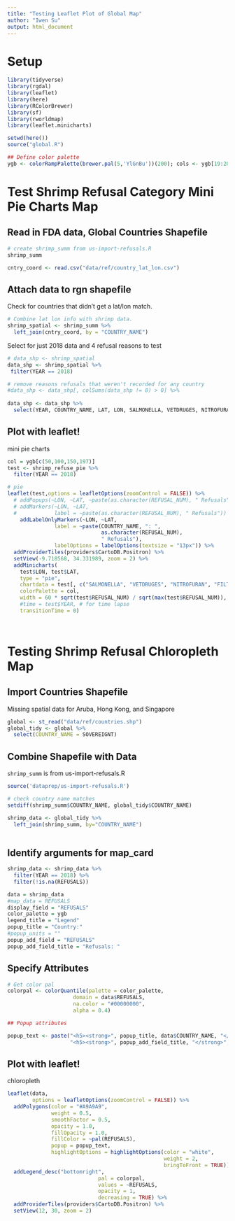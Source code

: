 ```yaml
---
title: "Testing Leaflet Plot of Global Map"
author: "Iwen Su"
output: html_document
---
```


# Setup
```r

library(tidyverse)
library(rgdal)
library(leaflet)
library(here)
library(RColorBrewer)
library(sf)
library(rworldmap)
library(leaflet.minicharts)

setwd(here())
source("global.R")

## Define color palette
ygb <- colorRampPalette(brewer.pal(5,'YlGnBu'))(200); cols <- ygb[19:200]

```

# Test Shrimp Refusal Category Mini Pie Charts Map

## Read in FDA data, Global Countries Shapefile 
```r

# create shrimp_summ from us-import-refusals.R
shrimp_summ

cntry_coord <- read.csv("data/ref/country_lat_lon.csv")

```


## Attach data to rgn shapefile

Check for countries that didn't get a lat/lon match. 
```r

# Combine lat lon info with shrimp data.
shrimp_spatial <- shrimp_summ %>% 
  left_join(cntry_coord, by = "COUNTRY_NAME")

```

Select for just 2018 data and 4 refusal reasons to test
```r

# data_shp <- shrimp_spatial 
data_shp <- shrimp_spatial %>%
 filter(YEAR == 2018)

# remove reasons refusals that weren't recorded for any country
#data_shp <- data_shp[, colSums(data_shp != 0) > 0] %>% 
  
data_shp <- data_shp %>% 
  select(YEAR, COUNTRY_NAME, LAT, LON, SALMONELLA, VETDRUGES, NITROFURAN, FILTHY, REFUSAL_NUM) 

```


## Plot with leaflet!

mini pie charts
```r

col = ygb[c(50,100,150,197)]
test <- shrimp_refuse_pie %>% 
  filter(YEAR == 2018)

# pie
leaflet(test,options = leafletOptions(zoomControl = FALSE)) %>%
  # addPopups(~LON, ~LAT, ~paste(as.character(REFUSAL_NUM), " Refusals")) %>% 
  # addMarkers(~LON, ~LAT,
  #            label = ~paste(as.character(REFUSAL_NUM), " Refusals")) %>% 
    addLabelOnlyMarkers(~LON, ~LAT,
               label = ~paste(COUNTRY_NAME, ": ",
                              as.character(REFUSAL_NUM), 
                              " Refusals"),
               labelOptions = labelOptions(textsize = "13px")) %>%
  addProviderTiles(providers$CartoDB.Positron) %>%
  setView(-9.718568, 34.331989, zoom = 2) %>% 
  addMinicharts(
    test$LON, test$LAT,
    type = "pie",
    chartdata = test[, c("SALMONELLA", "VETDRUGES", "NITROFURAN", "FILTHY")], 
    colorPalette = col, 
    width = 60 * sqrt(test$REFUSAL_NUM) / sqrt(max(test$REFUSAL_NUM)),
    #time = test$YEAR, # for time lapse
    transitionTime = 0)

 
```




# Testing Shrimp Refusal Chloropleth Map

## Import Countries Shapefile

Missing spatial data for Aruba, Hong Kong, and Singapore
```r

global <- st_read("data/ref/countries.shp")
global_tidy <- global %>% 
  select(COUNTRY_NAME = SOVEREIGNT)

```

## Combine Shapefile with Data

`shrimp_summ` is from us-import-refusals.R
```r
source('dataprep/us-import-refusals.R')

# check country name matches
setdiff(shrimp_summ$COUNTRY_NAME, global_tidy$COUNTRY_NAME)

shrimp_data <- global_tidy %>% 
  left_join(shrimp_summ, by="COUNTRY_NAME")
 
```

## Identify arguments for map_card
```r

shrimp_data <- shrimp_data %>%
  filter(YEAR == 2018) %>% 
  filter(!is.na(REFUSALS))

data = shrimp_data
#map_data = REFUSALS
display_field = "REFUSALS"
color_palette = ygb
legend_title = "Legend"
popup_title = "Country:"
#popup_units = ""
popup_add_field = "REFUSALS"
popup_add_field_title = "Refusals: "

```


## Specify Attributes

```r

# Get color pal
colorpal <- colorQuantile(palette = color_palette,
                     domain = data$REFUSALS,
                     na.color = "#00000000",
                     alpha = 0.4)

## Popup attributes

popup_text <- paste("<h5><strong>", popup_title, data$COUNTRY_NAME, "</strong>","</h5>",
                    "<h5><strong>", popup_add_field_title, "</strong>", data$REFUSALS, "</h5>", sep=" ")

```

## Plot with leaflet!

chloropleth
```r

leaflet(data,
        options = leafletOptions(zoomControl = FALSE)) %>%
  addPolygons(color = "#A9A9A9",
              weight = 0.5,
              smoothFactor = 0.5,
              opacity = 1.0,
              fillOpacity = 1.0,
              fillColor = ~pal(REFUSALS),
              popup = popup_text,
              highlightOptions = highlightOptions(color = "white",
                                                  weight = 2,
                                                  bringToFront = TRUE)) %>%
  addLegend_desc("bottomright",
                             pal = colorpal,
                             values = ~REFUSALS,
                             opacity = 1,
                             decreasing = TRUE) %>%
  addProviderTiles(providers$CartoDB.Positron) %>%
  setView(12, 30, zoom = 2)


```
